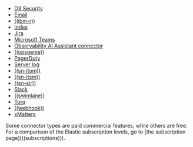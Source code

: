 
* [D3 Security](((kibana-ref))/d3security-action-type.html)
* [Email](((kibana-ref))/email-action-type.html)
* [((ibm-r))](((kibana-ref))/resilient-action-type.html)
* [Index](((kibana-ref))/index-action-type.html)
* [Jira](((kibana-ref))/jira-action-type.html)
* [Microsoft Teams](((kibana-ref))/teams-action-type.html)
* [Observability AI Assistant connector](((kibana-ref))/obs-ai-assistant-action-type.html)
* [((opsgenie))](((kibana-ref))/opsgenie-action-type.html)
* [PagerDuty](((kibana-ref))/pagerduty-action-type.html)
* [Server log](((kibana-ref))/server-log-action-type.html)
* [((sn-itom))](((kibana-ref))/servicenow-itom-action-type.html)
* [((sn-itsm))](((kibana-ref))/servicenow-action-type.html)
* [((sn-sir))](((kibana-ref))/servicenow-sir-action-type.html)
* [Slack](((kibana-ref))/slack-action-type.html)
* [((swimlane))](((kibana-ref))/swimlane-action-type.html)
* [Torq](((kibana-ref))/torq-action-type.html)
* [((webhook))](((kibana-ref))/webhook-action-type.html)
* [xMatters](((kibana-ref))/xmatters-action-type.html)

<DocCallOut title="Note">
  Some connector types are paid commercial features, while others are free.
  For a comparison of the Elastic subscription levels, go to
  [the subscription page](((subscriptions))).
</DocCallOut>


